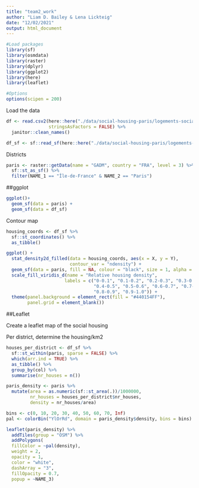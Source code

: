 ```yaml
---
title: "team2_work"
author: "Liam D. Bailey & Lena Lickteig"
date: "12/02/2021"
output: html_document
---
```


```r

#Load packages
library(sf)
library(osmdata)
library(raster)
library(dplyr)
library(ggplot2)
library(here)
library(leaflet)

#Options
options(scipen = 200)

```

Load the data

```r

df <- read.csv2(here::here("./data/social-housing-paris/logements-sociaux-finances-a-paris.csv"),
                stringsAsFactors = FALSE) %>% 
  janitor::clean_names()

df_sf <- sf::read_sf(here::here("./data/social-housing-paris/logements-sociaux-finances-a-paris.geojson"))

```

Districts

```r

paris <- raster::getData(name = "GADM", country = "FRA", level = 3) %>% 
  sf::st_as_sf() %>% 
  filter(NAME_1 == "Île-de-France" & NAME_2 == "Paris")

```

##ggplot

```r

ggplot()+
  geom_sf(data = paris) +
  geom_sf(data = df_sf)

```

Contour map

```r

housing_coords <- df_sf %>% 
  sf::st_coordinates() %>% 
  as_tibble()

ggplot() +
  stat_density2d_filled(data = housing_coords, aes(x = X, y = Y),
                        contour_var = "ndensity") +
  geom_sf(data = paris, fill = NA, colour = "black", size = 1, alpha = 0.75) +
  scale_fill_viridis_d(name = "Relative housing density",
                      labels = c("0-0.1", "0.1-0.2", "0.2-0.3", "0.3-0.4",
                                 "0.4-0.5", "0.5-0.6", "0.6-0.7", "0.7-0.8",
                                 "0.8-0.9", "0.9-1.0")) +
  theme(panel.background = element_rect(fill = "#440154FF"),
        panel.grid = element_blank())

```

##Leaflet

Create a leaflet map of the social housing

Per district, determine the housing/km2

```r

houses_per_district <- df_sf %>% 
  sf::st_within(paris, sparse = FALSE) %>% 
  which(arr.ind = TRUE) %>% 
  as_tibble() %>% 
  group_by(col) %>% 
  summarise(nr_houses = n())

```

```r

paris_density <- paris %>% 
  mutate(area = as.numeric(sf::st_area(.))/1000000,
         nr_houses = houses_per_district$nr_houses,
         density = nr_houses/area)

```

```r

bins <- c(0, 10, 20, 30, 40, 50, 60, 70, Inf)
pal <- colorBin("YlOrRd", domain = paris_density$density, bins = bins)

leaflet(paris_density) %>%
  addTiles(group = "OSM") %>%
  addPolygons(
  fillColor = ~pal(density),
  weight = 2,
  opacity = 1,
  color = "white",
  dashArray = "3",
  fillOpacity = 0.7,
  popup = ~NAME_3)

```
